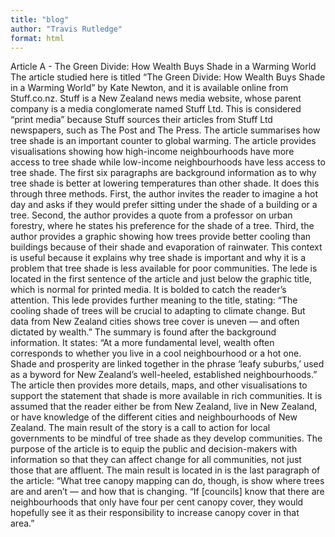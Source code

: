 ```yaml
---
title: "blog"
author: "Travis Rutledge"
format: html
---
```


Article A - The Green Divide: How Wealth Buys Shade in a Warming World
The article studied here is titled “The Green Divide: How Wealth Buys Shade in a Warming World” by Kate Newton, and it is available online from Stuff.co.nz. Stuff is a New Zealand news media website, whose parent company is a media conglomerate named Stuff Ltd. This is considered “print media” because Stuff sources their articles from Stuff Ltd newspapers, such as The Post and The Press. 
The article summarises how tree shade is an important counter to global warming. The article provides visualisations showing how high-income neighbourhoods have more access to tree shade while low-income neighbourhoods have less access to tree shade.
The first six paragraphs are background information as to why tree shade is better at lowering temperatures than other shade. It does this through three methods. First, the author invites the reader to imagine a hot day and asks if they would prefer sitting under the shade of a building or a tree. Second, the author provides a quote from a professor on urban forestry, where he states his preference for the shade of a tree. Third, the author provides a graphic showing how trees provide better cooling than buildings because of their shade and evaporation of rainwater. This context is useful because it explains why tree shade is important and why it is a problem that tree shade is less available for poor communities.
The lede is located in the first sentence of the article and just below the graphic title, which is normal for printed media. It is bolded to catch the reader’s attention. This lede provides further meaning to the title, stating:
“The cooling shade of trees will be crucial to adapting to climate change. But data from New Zealand cities shows tree cover is uneven — and often dictated by wealth.”
The summary is found after the background information. It states:
“At a more fundamental level, wealth often corresponds to whether you live in a cool neighbourhood or a hot one. Shade and prosperity are linked together in the phrase ‘leafy suburbs,’ used as a byword for New Zealand’s well-heeled, established neighbourhoods.”
The article then provides more details, maps, and other visualisations to support the statement that shade is more available in rich communities. It is assumed that the reader either be from New Zealand, live in New Zealand, or have knowledge of the different cities and neighbourhoods of New Zealand. 
The main result of the story is a call to action for local governments to be mindful of tree shade as they develop communities. The purpose of the article is to equip the public and decision-makers with information so that they can affect change for all communities, not just those that are affluent. The main result is located in is the last paragraph of the article:
“What tree canopy mapping can do, though, is show where trees are and aren’t — and how that is changing. “If [councils] know that there are neighbourhoods that only have four per cent canopy cover, they would hopefully see it as their responsibility to increase canopy cover in that area.”
